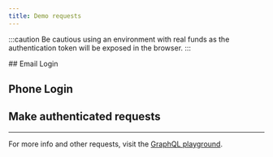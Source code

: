 ```yaml
---
title: Demo requests
---
```



:::caution
Be cautious using an environment with real funds as the authentication token will be exposed in the browser.
:::

<AuthProvider>
  ## Email Login

  <EmailLoginButton />

  <div style={{ margin: '40px 0' }}></div>

  ## Phone Login

  <PhoneLoginButton />

  <div style={{ margin: '40px 0' }}></div>

  ## Make authenticated requests

  <AuthRequestButton />
</AuthProvider>

---

For more info and other requests, visit the [GraphQL playground](https://api.staging.galoy.io/graphql).

